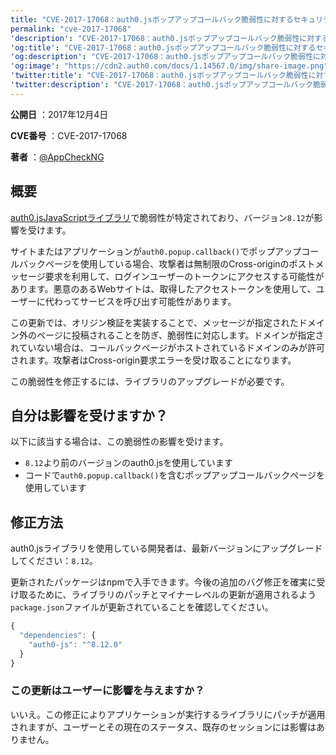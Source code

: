 ---
title: "CVE-2017-17068：auth0.jsポップアップコールバック脆弱性に対するセキュリティ更新"
permalink: "cve-2017-17068"
'description': "CVE-2017-17068：auth0.jsポップアップコールバック脆弱性に対するセキュリティ更新"
'og:title': "CVE-2017-17068：auth0.jsポップアップコールバック脆弱性に対するセキュリティ更新"
'og:description': "CVE-2017-17068：auth0.jsポップアップコールバック脆弱性に対するセキュリティ更新"
'og:image': "https://cdn2.auth0.com/docs/1.14567.0/img/share-image.png"
'twitter:title': "CVE-2017-17068：auth0.jsポップアップコールバック脆弱性に対するセキュリティ更新"
'twitter:description': "CVE-2017-17068：auth0.jsポップアップコールバック脆弱性に対するセキュリティ更新"
---

**公開日** ：2017年12月4日

**CVE番号** ：CVE-2017-17068

**著者** ：[@AppCheckNG](https://twitter.com/AppCheckNG)

## 概要

[auth0.jsJavaScriptライブラリ](/ja-jp/libraries/auth0js)で脆弱性が特定されており、バージョン`8.12`が影響を受けます。

サイトまたはアプリケーションが`auth0.popup.callback()`でポップアップコールバックページを使用している場合、攻撃者は無制限のCross-originのポストメッセージ要求を利用して、ログインユーザーのトークンにアクセスする可能性があります。悪意のあるWebサイトは、取得したアクセストークンを使用して、ユーザーに代わってサービスを呼び出す可能性があります。

この更新では、オリジン検証を実装することで、メッセージが指定されたドメイン外のページに投稿されることを防ぎ、脆弱性に対応します。ドメインが指定されていない場合は、コールバックページがホストされているドメインのみが許可されます。攻撃者はCross-origin要求エラーを受け取ることになります。

この脆弱性を修正するには、ライブラリのアップグレードが必要です。

## 自分は影響を受けますか？

以下に該当する場合は、この脆弱性の影響を受けます。

* `8.12`より前のバージョンのauth0.jsを使用しています
* コードで`auth0.popup.callback()`を含むポップアップコールバックページを使用しています

## 修正方法

auth0.jsライブラリを使用している開発者は、最新バージョンにアップグレードしてください：`8.12`。

更新されたパッケージはnpmで入手できます。今後の追加のバグ修正を確実に受け取るために、ライブラリのパッチとマイナーレベルの更新が適用されるよう`package.json`ファイルが更新されていることを確認してください。

```javascript lines
{
  "dependencies": {
    "auth0-js": "^8.12.0"
  }
}
```

### この更新はユーザーに影響を与えますか？

いいえ。この修正によりアプリケーションが実行するライブラリにパッチが適用されますが、ユーザーとその現在のステータス、既存のセッションには影響はありません。